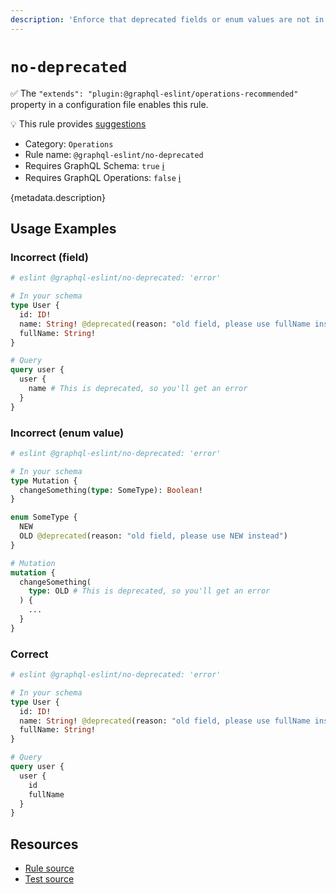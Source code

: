 ```yaml
---
description: 'Enforce that deprecated fields or enum values are not in use by operations.'
---
```


# `no-deprecated`

✅ The `"extends": "plugin:@graphql-eslint/operations-recommended"` property in a configuration file
enables this rule.

💡 This rule provides
[suggestions](https://eslint.org/docs/developer-guide/working-with-rules#providing-suggestions)

- Category: `Operations`
- Rule name: `@graphql-eslint/no-deprecated`
- Requires GraphQL Schema: `true`
  [ℹ️](/docs/getting-started#extended-linting-rules-with-graphql-schema)
- Requires GraphQL Operations: `false`
  [ℹ️](/docs/getting-started#extended-linting-rules-with-siblings-operations)

{metadata.description}

## Usage Examples

### Incorrect (field)

```graphql
# eslint @graphql-eslint/no-deprecated: 'error'

# In your schema
type User {
  id: ID!
  name: String! @deprecated(reason: "old field, please use fullName instead")
  fullName: String!
}

# Query
query user {
  user {
    name # This is deprecated, so you'll get an error
  }
}
```

### Incorrect (enum value)

```graphql
# eslint @graphql-eslint/no-deprecated: 'error'

# In your schema
type Mutation {
  changeSomething(type: SomeType): Boolean!
}

enum SomeType {
  NEW
  OLD @deprecated(reason: "old field, please use NEW instead")
}

# Mutation
mutation {
  changeSomething(
    type: OLD # This is deprecated, so you'll get an error
  ) {
    ...
  }
}
```

### Correct

```graphql
# eslint @graphql-eslint/no-deprecated: 'error'

# In your schema
type User {
  id: ID!
  name: String! @deprecated(reason: "old field, please use fullName instead")
  fullName: String!
}

# Query
query user {
  user {
    id
    fullName
  }
}
```

## Resources

- [Rule source](https://github.com/dimaMachina/graphql-eslint/tree/master/packages/plugin/src/rules/no-deprecated.ts)
- [Test source](https://github.com/dimaMachina/graphql-eslint/tree/master/packages/plugin/__tests__/no-deprecated.spec.ts)
